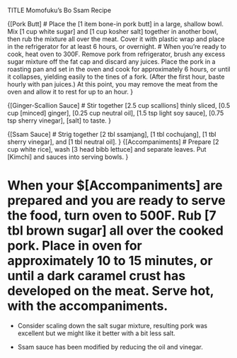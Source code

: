TITLE Momofuku's Bo Ssam Recipe

{[Pork Butt]
# Place the [1 item bone-in pork butt] in a large, shallow bowl. Mix [1 cup white sugar] and   [1 cup kosher salt] together in another bowl, then rub the mixture all over the meat. Cover it with plastic wrap and place in the refrigerator for at least 6 hours, or overnight.
# When you're ready to cook, heat oven to 300F. Remove pork from refrigerator, brush any excess sugar mixture off the fat cap and discard any juices. Place the pork in a roasting pan and set in the oven and cook for approximately 6 hours, or until it collapses, yielding easily to the tines of a fork. (After the first hour, baste hourly with pan juices.) At this point, you may remove the meat from the oven and allow it to rest for up to an hour.
}

{[Ginger-Scallion Sauce]
# Stir together [2.5 cup scallions] thinly sliced, [0.5 cup [minced] ginger], [0.25 cup neutral oil], [1.5 tsp light soy sauce], [0.75 tsp sherry vinegar], [salt] to taste.
}

{[Ssam Sauce]
# Strig together [2 tbl ssamjang], [1 tbl cochujang], [1 tbl sherry vinegar], and [1 tbl neutral oil].
}
{[Accompaniments]
# Prepare [2 cup white rice], wash [3 head bibb lettuce] and separate leaves. Put [Kimchi] and sauces into serving bowls.
}

# When your $[Accompaniments] are prepared and you are ready to serve the food, turn oven to 500F. Rub  [7 tbl brown sugar] all over the cooked pork. Place in oven for approximately 10 to 15 minutes, or until a dark caramel crust has developed on the meat. Serve hot, with the accompaniments.

* Consider scaling down the salt sugar mixture, resulting pork was excellent but we might like it better with a bit less salt.

* Ssam sauce has been modified by reducing the oil and vinegar.
